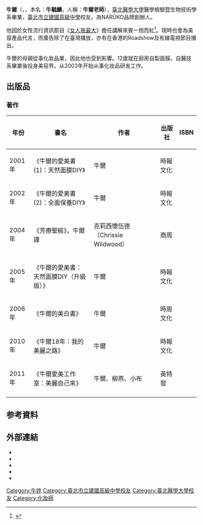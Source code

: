 {{blpsources|time=2018-04-21T12:23:40+00:00}}
{{inappropriate tone|time=2018-04-21T11:43:54+00:00}}
{{Infobox writer
| 姓名     = 牛爾
| 類型     = 
| 圖片     = 
| 圖片尺寸 = 
| 圖片簡介 = 
| 本名     = 牛毓麟
| 羅馬拼音 = 
| 暱稱     = 牛爾老師、美容教主
| 國籍     = {{ROC}}
| 籍貫     = 
| 出生     = {{birth date and age|1967|2|8}}
| 出生地點 = {{TWN}}
| 教育程度 = [[臺北市立建國高級中學|臺北市立建國高級中學]]<br>[[臺北醫學大學|臺北醫學大學]]醫學檢驗暨生物技術學系 
| 職業     =
| 語言     =
| 代表作   = 《牛爾的愛美書：天然面膜DIY》（2001）
| 活躍年代 = 2001年至今
| 網站     = 
}}
'''牛爾'''（{{bd|1967年|2月8日}}，{{lang-en|'''Robin Niu Er'''}}，本名：'''牛毓麟'''，人稱：'''牛爾老師'''），[[臺北醫學大學|臺北醫學大學]]醫學檢驗暨生物技術學系畢業，[[臺北市立建國高級中學|臺北市立建國高級中學]]校友。為NARÜKO品牌創辦人。

他因於女性流行資訊節目《[[女人我最大|女人我最大]]》擔任講解來賓一炮而紅<ref>{{Cite web |url=http://yule.sohu.com/20090611/n264463802.shtml |title=牛尔辞去《女人我最大》工作 凯文老师顶替(图) |access-date=2018-04-21 |archive-date=2018-04-21 |archive-url=https://web.archive.org/web/20180421232444/http://yule.sohu.com/20090611/n264463802.shtml |dead-url=no }}</ref>。現時也會為美容產品代言，而廣告除了在臺灣播放，亦有在香港的Roadshow及有線電視節目播出。

牛爾的母親從事化妝品業，因此他也受到影響。12歲就在廚房自製面膜。自醫技系畢業後投身美容界。从2003年开始从事化妆品研发工作。

==出版品==
===著作===
{| class="wikitable"
!  年份 || 書名 || 作者 || 出版社 || ISBN
|-
|2001年||《牛爾的愛美書(1)：天然面膜DIY》||牛爾||時報文化 || {{ISBN|9789571334981}}
|-
|2002年||《牛爾的愛美書(2)：全面保養DIY》||牛爾||時報文化|| {{ISBN|9571337943}}
|-
|2004年||《芳療聖經》，牛爾譯||克莉西懷伍德（Chrissie Wildwood）||商周|| {{ISBN|7702040262}}
|-
|2005年||《牛爾的愛美書：天然面膜DIY（升級版）》||牛爾||時報文化|| {{ISBN|9571342580}}
|-
|2006年||《牛爾的美白書》||牛爾||時周文化 || {{ISBN|9789867586285}}
|-
|2010年||《牛爾18年：我的美麗之路》||牛爾||時報文化|| {{ISBN|9789571351537}}
|-
|2011年||《牛爾愛美工作室：美麗自己來》||牛爾、柳燕、小布||英特發|| {{ISBN|9789868276376}}
|-
|}

==参考資料==
{{reflist}}

== 外部連結 ==
*{{weibo|narukodlux|牛尔}}
*{{facebook|www.niuer.com.tw|牛爾愛美網}}
*{{facebook|naruko.tw|牛爾}}
*{{instagram|niuer520|牛爾}}
*{{youtube|user=LOVENARUKO|LOVENARUKO}}

[[Category:牛姓|Category:牛姓]]
[[Category:臺北市立建國高級中學校友|Category:臺北市立建國高級中學校友]]
[[Category:臺北醫學大學校友|Category:臺北醫學大學校友]]
[[Category:化妝師|Category:化妝師]]